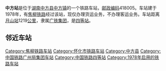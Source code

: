 {{noteTA
|1=zh-cn:始发车次; zh-hk:列車班次;
|2=zh-cn:车次; zh-hk:班次;
}}
{{Infobox China railway station 
|车站名称 = 中方站
|车站名称拼音 = Zhongfang
|英文名称 = Zhongfang Railway Station
|车站代码 = 44834
|电报码 = 
|拼音码 = 
|车站功能 = 货运站
|技术性质 = [[中间站|中间站]]
|业务性质 = 货运站
|车站地址 = [[湖南|湖南]][[中方县|中方县]]
|归属 = [[广铁集团|广铁集团]]
|车站等级 = [[四等站_(中铁)|四等站]]
|线路 = [[焦柳铁路|焦柳铁路]]
}}
'''中方站'''是位于[[湖南|湖南]][[中方县|中方县]][[中方镇|中方镇]]的一个铁路车站，[[邮政编码|邮政编码]]418005。车站建于1978年，有[[焦柳铁路|焦柳铁路]]经过该站，现仅办理货运业务，不办理客运业务。车站距离[[月山站|月山站]]1219[[公里|公里]]，隶属[[广铁集团|广铁集团]]，是[[四等站_(中铁)|四等站]]。

==邻近车站==
{{start rail box|[[中国铁路|中国铁路]]}}
{{s-inop|[[怀化西站|怀化西站]]|{{站|月山}}方向}}
{{s-line|[[焦柳铁路|焦柳铁路]]<br />← 6km 中方站 {{0}}8km →}}
{{s-inop|[[排楼站|排楼站]]|{{站|柳州}}方向}}
{{end box}}

{{焦柳铁路}}

[[Category:焦柳铁路车站|Category:焦柳铁路车站]]
[[Category:怀化市铁路车站|Category:怀化市铁路车站]]
[[Category:中方县|Category:中方县]]
[[Category:中国铁路广州局集团车站|Category:中国铁路广州局集团车站]]
[[Category:中国铁路四等站|Category:中国铁路四等站]]
[[Category:1978年启用的铁路车站|Category:1978年启用的铁路车站]]

{{铁路车站小作品}}
{{湖南小作品}}